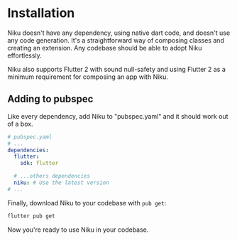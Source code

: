 
# Installation
Niku doesn't have any dependency, using native dart code, and doesn't use any code generation.
It's a straightforward way of composing classes and creating an extension.
Any codebase should be able to adopt Niku effortlessly.

Niku also supports Flutter 2 with sound null-safety and using Flutter 2 as a minimum requirement for composing an app with Niku.

## Adding to pubspec
Like every dependency, add Niku to "pubspec.yaml" and it should work out of a box.
```yaml
# pubspec.yaml
# ...
dependencies:
  flutter:
    sdk: flutter

  # ...others dependencies
  niku: # Use the latest version
# ...
```

Finally, download Niku to your codebase with `pub get`:
```bash
flutter pub get
```

Now you're ready to use Niku in your codebase.
